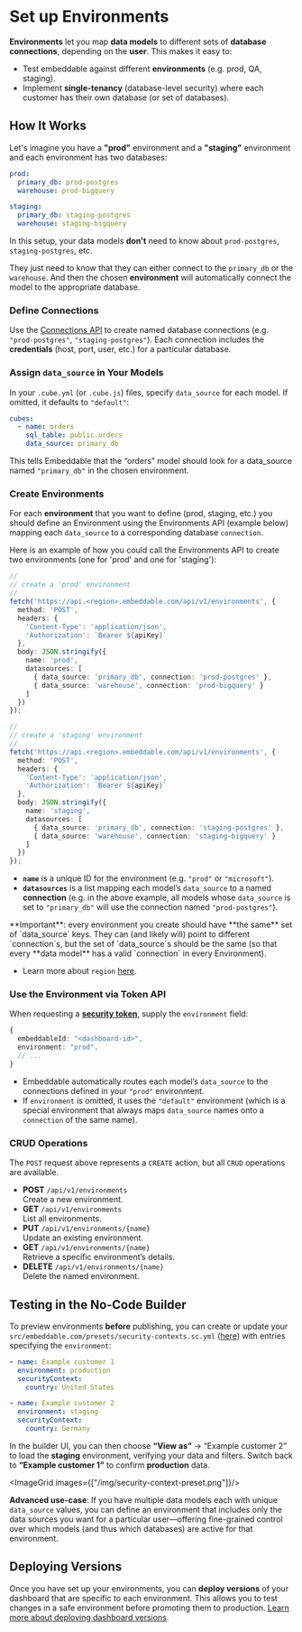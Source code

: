 # Set up Environments

**Environments** let you map **data models** to different sets of **database connections**, depending on the **user**.  This makes it easy to:

- Test embeddable against different **environments** (e.g. prod, QA, staging).
- Implement **single-tenancy** (database-level security) where each customer has their own database (or set of databases).

## How It Works

Let's imagine you have a **"prod"** environment and a **"staging"** environment and each environment has two databases:

```yml
prod:
  primary_db: prod-postgres
  warehouse: prod-bigquery

staging:
  primary_db: staging-postgres
  warehouse: staging-bigquery
```

In this setup, your data models **don't** need to know about `prod-postgres`, `staging-postgres`, etc.  

They just need to know that they can either connect to the `primary_db` or the `warehouse`.  And then the chosen **environment** will automatically connect the model to the appropriate database.

<Steps>

### **Define Connections**  
   Use the [Connections API](./connect-your-database) to create named database connections (e.g. `"prod-postgres"`, `"staging-postgres"`). Each connection includes the **credentials** (host, port, user, etc.) for a particular database.

### **Assign `data_source` in Your Models**  
   In your `.cube.yml` (or `.cube.js`) files, specify `data_source` for each model. If omitted, it defaults to `"default"`:
   ```yaml
   cubes:
     - name: orders
       sql_table: public.orders
       data_source: primary_db
   ```
   This tells Embeddable that the “orders” model should look for a data_source named `"primary_db"` in the chosen environment.


### **Create Environments**  
   For each **environment** that you want to define (prod, staging, etc.) you should define an Environment using the Environments API (example below) mapping each `data_source` to a corresponding database `connection`.

Here is an example of how you could call the Environments API to create two environments (one for 'prod' and one for 'staging'):
   ```ts
   // 
   // create a 'prod' environment
   // 
   fetch('https://api.<region>.embeddable.com/api/v1/environments', {
     method: 'POST',
     headers: {
       'Content-Type': 'application/json',
       'Authorization': `Bearer ${apiKey}`
     },
     body: JSON.stringify({
       name: 'prod',
       datasources: [
         { data_source: 'primary_db', connection: 'prod-postgres' },
         { data_source: 'warehouse', connection: 'prod-bigquery' }
       ]
     })
   });

   // 
   // create a 'staging' environment
   // 
   fetch('https://api.<region>.embeddable.com/api/v1/environments', {
     method: 'POST',
     headers: {
       'Content-Type': 'application/json',
       'Authorization': `Bearer ${apiKey}`
     },
     body: JSON.stringify({
       name: 'staging',
       datasources: [
         { data_source: 'primary_db', connection: 'staging-postgres' },
         { data_source: 'warehouse', connection: 'staging-bigquery' }
       ]
     })
   });
   ```
   - **`name`** is a unique ID for the environment (e.g. `"prod"` or `"microsoft"`).  
   - **`datasources`** is a list mapping each model’s `data_source` to a named **connection** (e.g. in the above example, all models whose `data_source` is set to `"primary_db"` will use the connection named `"prod-postgres"`).

   <Callout emoji="💡">
  **Important**: every environment you create should have **the same** set of `data_source` keys.  They can (and likely will) point to different `connection`s, but the set of `data_source`s should be the same (so that every **data model** has a valid `connection` in every Environment).
  </Callout>

   - Learn more about `region` [here](/deployment/deployment-regions).

### **Use the Environment via Token API**  
   When requesting a [**security token**](/deployment/tokens-api), supply the `environment` field:
   ```ts
   {
     embeddableId: "<dashboard-id>",
     environment: "prod",
     // ...
   }
   ```
   - Embeddable automatically routes each model’s `data_source` to the connections defined in your `"prod"` environment.  
   - If `environment` is omitted, it uses the `"default"` environment (which is a special environment that always maps `data_source` names onto a `connection` of the same name).

</Steps>

### CRUD Operations

The `POST` request above represents a `CREATE` action, but all `CRUD` operations are available. 

- **POST** `/api/v1/environments`  
  Create a new environment.  
- **GET** `/api/v1/environments`  
  List all environments.  
- **PUT** `/api/v1/environments/{name}`  
  Update an existing environment.  
- **GET** `/api/v1/environments/{name}`  
  Retrieve a specific environment’s details.  
- **DELETE** `/api/v1/environments/{name}`  
  Delete the named environment.

## Testing in the No-Code Builder

To preview environments **before** publishing, you can create or update your `src/embeddable.com/presets/security-contexts.sc.yml` ([here](https://github.com/embeddable-hq/embeddable-boilerplate/blob/main/src/embeddable.com/presets/security-contexts.sc.yml)) with entries specifying the `environment`:
   ```yaml
   - name: Example customer 1
     environment: production
     securityContext:
       country: United States

   - name: Example customer 2
     environment: staging
     securityContext:
       country: Germany
   ```

In the builder UI, you can then choose **“View as”** → “Example customer 2” to load the **staging** environment, verifying your data and filters. Switch back to **“Example customer 1”** to confirm **production** data.

<ImageGrid images={["/img/security-context-preset.png"]}/>

**Advanced use-case**: If you have multiple data models each with unique `data_source` values, you can define an environment that includes only the data sources you want for a particular user—offering fine-grained control over which models (and thus which databases) are active for that environment.

## Deploying Versions

Once you have set up your environments, you can **deploy versions** of your dashboard that are specific to each environment. This allows you to test changes in a safe environment before promoting them to production. [Learn more about deploying dashboard versions](/deployment/versions).